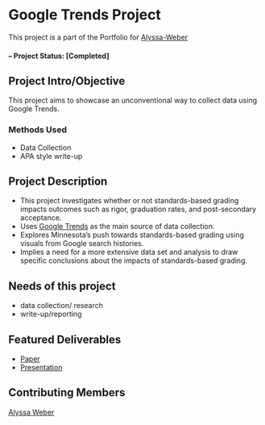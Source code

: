 # Google Trends Project

This project is a part of the Portfolio for [Alyssa-Weber](https://github.com/Alyssa-Weber/Portfolio.git)

#### -- Project Status: [Completed]

## Project Intro/Objective

This project aims to showcase an unconventional way to collect data using Google Trends.

### Methods Used

-   Data Collection
-   APA style write-up

## Project Description

-   This project investigates whether or not standards-based grading impacts outcomes such as rigor, graduation rates, and post-secondary acceptance.
-   Uses [Google Trends](https://trends.google.com/trends/) as the main source of data collection.
-   Explores Minnesota's push towards standards-based grading using visuals from Google search histories.
-   Implies a need for a more extensive data set and analysis to draw specific conclusions about the impacts of standards-based grading.

## Needs of this project

-   data collection/ research
-   write-up/reporting

## Featured Deliverables

-   [Paper](https://github.com/Alyssa-Weber/Portfolio/blob/main/%231%20-%20Google%20Trends%20Project/Standards%20Based%20Grading%20Paper.docx)
-   [Presentation](https://github.com/Alyssa-Weber/Portfolio/blob/main/%231%20-%20Google%20Trends%20Project/Standards%20Based%20Grading%20Presentation.pptx)

## Contributing Members

[Alyssa Weber](https://github.com/Alyssa-Weber)
